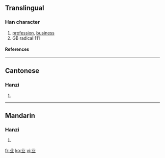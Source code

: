 {{see|業}}<!-- may be replaced by zh-forms -->

==Translingual==
===Han character===
{{Han char|rn=1|rad=一|as=04|sn=5|four=|canj=廿金 (TC), X廿金 (XTC)}}
# [[profession]], [[business]]
# GB radical 111
====References====
{{Han ref|kx=0078.021|hdz=10015.040|uh=4E1A|ud=19994}}
----
==Cantonese==
===Hanzi===
{{yue-hanzi|jyut=|y=yip6}}
# {{defn|Cantonese}}
----
==Mandarin==
===Hanzi===
{{cmn-hanzi|tra=業|pin=[[yè]] (ye4)|wg=yeh<sup>4</sup>}}
# {{defn|Mandarin}}

[[fr:业]]
[[ko:业]]
[[vi:业]]
